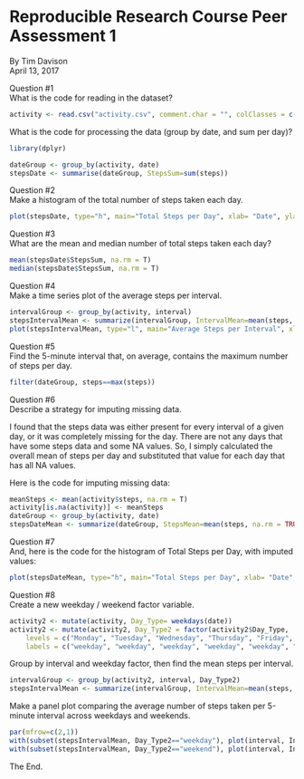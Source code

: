 Reproducible Research Course Peer Assessment 1  
===============================================  

By Tim Davison  
April 13, 2017  

Question #1  
What is the code for reading in the dataset?    
```r
activity <- read.csv("activity.csv", comment.char = "", colClasses = c("integer", "Date", "integer"))
```
What is the code for processing the data (group by date, and sum per day)?    
```r
library(dplyr)
```  

```r
dateGroup <- group_by(activity, date)
stepsDate <- summarise(dateGroup, StepsSum=sum(steps))
```
Question #2  
Make a histogram of the total number of steps taken each day.  
```r
plot(stepsDate, type="h", main="Total Steps per Day", xlab= "Date", ylab="Steps")
```  

Question #3  
What are the mean and median number of total steps taken each day?  
```r
mean(stepsDate$StepsSum, na.rm = T)
median(stepsDate$StepsSum, na.rm = T)
```
Question #4  
Make a time series plot of the average steps per interval.  
```r
intervalGroup <- group_by(activity, interval)
stepsIntervalMean <- summarize(intervalGroup, IntervalMean=mean(steps, na.rm = TRUE))
plot(stepsIntervalMean, type="l", main="Average Steps per Interval", xlab= "Interval", ylab="Steps")
```  

Question #5  
Find the 5-minute interval that, on average, contains the maximum number of steps per day.  
```r
filter(dateGroup, steps==max(steps))
```  

Question #6  
Describe a strategy for imputing missing data.  
  
I found that the steps data was either present for every interval of a given day, or it was completely missing for the day. There are not any days that have some steps data and some NA values. So, I simply calculated the overall mean of steps per day and substituted that value for each day that has all NA values.  

Here is the code for imputing missing data:  
```r
meanSteps <- mean(activity$steps, na.rm = T)
activity[is.na(activity)] <- meanSteps
dateGroup <- group_by(activity, date)
stepsDateMean <- summarize(dateGroup, StepsMean=mean(steps, na.rm = TRUE))
```

Question #7  
And, here is the code for the histogram of Total Steps per Day, with imputed values:  
```r
plot(stepsDateMean, type="h", main="Total Steps per Day", xlab= "Date", ylab="Steps")
```

Question #8  
Create a new weekday / weekend factor variable.  
```r
activity2 <- mutate(activity, Day_Type= weekdays(date))
activity2 <- mutate(activity2, Day_Type2 = factor(activity2$Day_Type, 
    levels = c("Monday", "Tuesday", "Wednesday", "Thursday", "Friday", "Saturday", "Sunday"), 
    labels = c("weekday", "weekday", "weekday", "weekday", "weekday", "weekend", "weekend")))
```
Group by interval and weekday factor, then find the mean steps per interval.  
```r
intervalGroup <- group_by(activity2, interval, Day_Type2)
stepsIntervalMean <- summarize(intervalGroup, IntervalMean=mean(steps, na.rm = TRUE))
```  
Make a panel plot comparing the average number of steps taken per 5-minute interval across weekdays and weekends.  
```r
par(mfrow=c(2,1))
with(subset(stepsIntervalMean, Day_Type2=="weekday"), plot(interval, IntervalMean, type="l", main="Weekday", xlab= "Interval", ylab="Steps"))
with(subset(stepsIntervalMean, Day_Type2=="weekend"), plot(interval, IntervalMean, type="l", main="Weekend", xlab= "Interval", ylab="Steps"))
```

The End.
